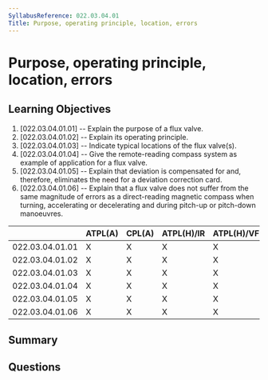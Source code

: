 ```yaml
---
SyllabusReference: 022.03.04.01
Title: Purpose, operating principle, location, errors
---
```


# Purpose, operating principle, location, errors

## Learning Objectives

1. [022.03.04.01.01] -- Explain the purpose of a flux valve.
2. [022.03.04.01.02] -- Explain its operating principle.
3. [022.03.04.01.03] -- Indicate typical locations of the flux valve(s).
4. [022.03.04.01.04] -- Give the remote-reading compass system as example of
   application for a flux valve.
5. [022.03.04.01.05] -- Explain that deviation is compensated for and,
   therefore, eliminates the need for a deviation correction card.
6. [022.03.04.01.06] -- Explain that a flux valve does not suffer from the same
   magnitude of errors as a direct-reading magnetic compass when turning,
   accelerating or decelerating and during pitch-up or pitch-down manoeuvres.

|                 | ATPL(A) | CPL(A) | ATPL(H)/IR | ATPL(H)/VFR | CPL(H) | IR  | CBIR(A) |
| --------------- | ------- | ------ | ---------- | ----------- | ------ | --- | ------- |
| 022.03.04.01.01 | X       | X      | X          | X           | X      | X   |         |
| 022.03.04.01.02 | X       | X      | X          | X           | X      | X   |         |
| 022.03.04.01.03 | X       | X      | X          | X           | X      | X   |         |
| 022.03.04.01.04 | X       | X      | X          | X           | X      | X   |         |
| 022.03.04.01.05 | X       | X      | X          | X           | X      | X   |         |
| 022.03.04.01.06 | X       | X      | X          | X           | X      | X   |         |

## Summary

## Questions
